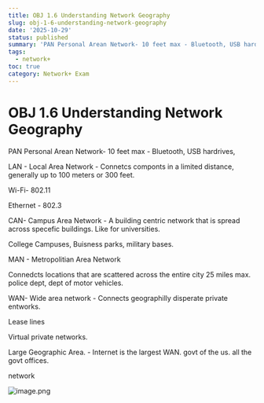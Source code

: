 ```yaml
---
title: OBJ 1.6 Understanding Network Geography
slug: obj-1-6-understanding-network-geography
date: '2025-10-29'
status: published
summary: 'PAN Personal Arean Network- 10 feet max - Bluetooth, USB hardrives,'
tags:
  - network+
toc: true
category: Network+ Exam
---
```


# OBJ 1.6 Understanding Network Geography

PAN Personal Arean Network- 10 feet max - Bluetooth, USB hardrives, 

LAN - Local Area Network - Connetcs componts in a limited distance, generally up to 100 meters or 300 feet. 

Wi-Fi- 802.11

Ethernet - 802.3 

CAN- Campus Area Network - A building centric network that is spread across specefic buildings. Like for universities. 

College Campuses, Buisness parks, military bases. 

MAN - Metropolitian Area Network 

Connedcts locations that are scattered across the entire city 25 miles max. police dept, dept of motor vehicles. 

WAN- Wide area network - Connects geographilly disperate private entworks. 

Lease lines 

Virtual private networks. 

Large Geographic Area. - Internet is the largest WAN. govt of the us. all the govt offices. 

network 

![image.png](OBJ%201%206%20Understanding%20Network%20Geography/image.png)
